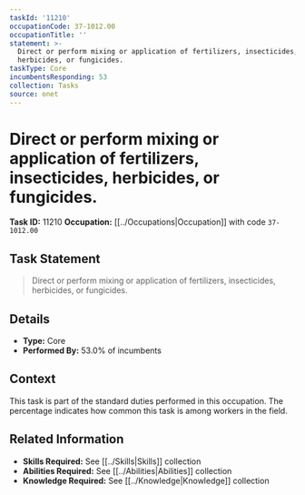 ```yaml
---
taskId: '11210'
occupationCode: 37-1012.00
occupationTitle: ''
statement: >-
  Direct or perform mixing or application of fertilizers, insecticides,
  herbicides, or fungicides.
taskType: Core
incumbentsResponding: 53
collection: Tasks
source: onet
---
```

# Direct or perform mixing or application of fertilizers, insecticides, herbicides, or fungicides.

**Task ID:** 11210
**Occupation:** [[../Occupations|Occupation]] with code `37-1012.00`

## Task Statement

> Direct or perform mixing or application of fertilizers, insecticides, herbicides, or fungicides.

## Details

- **Type:** Core
- **Performed By:** 53.0% of incumbents

## Context

This task is part of the standard duties performed in this occupation. The percentage indicates how common this task is among workers in the field.

## Related Information

- **Skills Required:** See [[../Skills|Skills]] collection
- **Abilities Required:** See [[../Abilities|Abilities]] collection
- **Knowledge Required:** See [[../Knowledge|Knowledge]] collection
